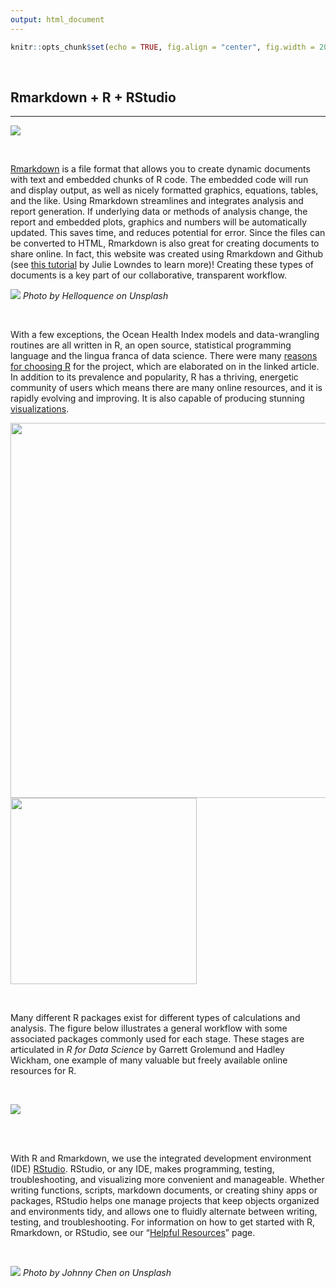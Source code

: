 ```yaml
---
output: html_document
---
```


```r
knitr::opts_chunk$set(echo = TRUE, fig.align = "center", fig.width = 20)
```

<br>

## Rmarkdown + R + RStudio
***

![](images/rmd_img.png)

<br>

[Rmarkdown](https://rmarkdown.rstudio.com/lesson-1.html) is a file format that allows you to create dynamic documents with text and embedded chunks of R code. The embedded code will run and display output, as well as nicely formatted graphics, equations, tables, and the like. Using Rmarkdown streamlines and integrates analysis and report generation. If underlying data or methods of analysis change, the report and embedded plots, graphics and numbers will be automatically updated. This saves time, and reduces potential for error. Since the files can be converted to HTML, Rmarkdown is also great for creating documents to share online. In fact, this website was created using Rmarkdown and Github (see [this tutorial](https://jules32.github.io/rmarkdown-website-tutorial/) by Julie Lowndes to learn more)! Creating these types of documents is a key part of our collaborative, transparent workflow.

![](images/helloquence-61189-unsplash.jpg)
_Photo by Helloquence on Unsplash_

<br>

With a few exceptions, the Ocean Health Index models and data-wrangling routines are all written in R, an open source, statistical programming language and the lingua franca of data science. There were many [reasons for choosing R](https://www.nature.com/articles/s41559-017-0160) for the project, which are elaborated on in the linked article. In addition to its prevalence and popularity, R has a thriving, energetic community of users which means there are many online resources, and it is rapidly evolving and improving. It is also capable of producing stunning [visualizations](http://gallery.htmlwidgets.org/). 

![](images/whyR.png){width=600px} [![](images/r4datascience.png){width=298px}](http://r4ds.had.co.nz/)

<br>

Many different R packages exist for different types of calculations and analysis. The figure below illustrates a general workflow with some associated packages commonly used for each stage. These stages are articulated in  _R for Data Science_ by Garrett Grolemund and Hadley Wickham, one example of many valuable but freely available online resources for R.

<br>

![](images/flowchart1.png)

<br>
<br>

With R and Rmarkdown, we use the integrated development environment (IDE) [RStudio](https://www.rstudio.com/products/rstudio/). RStudio, or any IDE, makes programming, testing, troubleshooting, and visualizing more convenient and manageable. Whether writing functions, scripts, markdown documents, or creating shiny apps or packages, RStudio helps one manage projects that keep objects organized and environments tidy, and allows one to fluidly alternate between writing, testing, and troubleshooting. For information on how to get started with R, Rmarkdown, or RStudio, see our "[Helpful Resources](resources.html)" page.

<br>

![](images/JohnnyChen_on_Unsplash.jpg)
_Photo by Johnny Chen on Unsplash_

